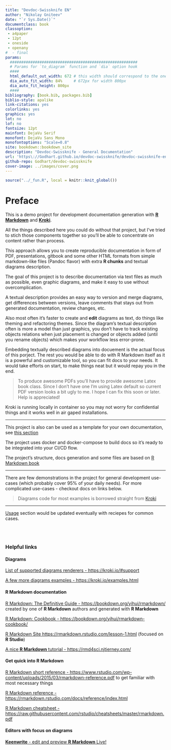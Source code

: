 ```yaml
---
title: "Devdoc-Swissknife EN"
author: "Nikolay Gniteev"
date: "`r Sys.Date()`"
documentclass: book
classoption:
 - a4paper
 - 12pt
 - oneside
 - openany
#  - final
params:
  ########################################################
  # Params for `to_diagram` function and `dia` option hook
  ####
  html_default_out_width: 672 # this width should correspond to the one that is set with your HTML output
  dia_auto_fit_width: 84%     # 672px for width 800px
  dia_auto_fit_height: 800px
  ####
bibliography: [book.bib, packages.bib]
biblio-style: apalike
link-citations: yes
colorlinks: yes
graphics: yes
lot: no
lof: no
fontsize: 12pt
mainfont: DejaVu Serif
monofont: DejaVu Sans Mono
monofontoptions: "Scale=0.8"
site: bookdown::bookdown_site
description: "Devdoc-Swissknife - General Documentation"
url: 'https\://Godhart.github.io/devdoc-swissknife/devdoc-swissknife-en/'
github-repo: Godhart/devdoc-swissknife
cover-image: ../images/cover.png
---
```


```r
source("../_fun.R", local = knitr::knit_global())
```

# Preface {-}

This is a demo project for development documentation generation with
[**R Markdown**](https://rmarkdown.rstudio.com/) and [**Kroki**](https://kroki.io/).

All the things described here you could do without that project, but I've tried to stich
those components together so you'll be able to concentrate on content rather than process.

This approach allows you to create reproducible documentation in form of PDF, presentations, gitbook
and some other HTML formats from simple markdown-like files (Pandoc flavor) with extra **R chunks** and textual diagrams description.

The goal of this project is to describe documentation via text files as much as possible, even graphic diagrams,
and make it easy to use without overcomplication.

A textual description provides an easy way to version and merge diagrams, get differences between versions, leave comments that
stays out from generated documentation, review changes, etc.

Also most often it's faster to create and **edit** diagrams as text, do things like theming and refactoring themes.
Since the diagram's textual description often is more a model than just graphics, you don't have to track existing objects
relations when just placement is changed or objects added (until you rename objects) which makes your workflow less error-prone.

Embedding textually described diagrams into docuement is the actual focus of this porject. The rest you would be able to do with
R Markdown itself as it is a powerful and customizable tool, so you can fit docs to your needs. It would take efforts on start,
to make things neat but it would repay you in the end.

> To produce awesome PDFs you'll have to provide awesome Latex book class.
> Since I don't have one I'm using Latex default so current PDF version looks a bit ugly to me.
> I hope I can fix this soon or later. Help is appreciated!

Kroki is running locally in container so you may not worry for confidential things and it works well
in air gaped installations.

---

This project is also can be used as a template for your own documentation, see [this section](#template)

The project uses docker and docker-compose to build docs so it's ready to be integrated into your CI/CD flow.

The project's structure, docs generation and some files are based on [R Markdown book](https://github.com/rstudio/rmarkdown-book)

---

There are few demonstrations in the project for general development use-cases (which probably cover 95% of your daily needs).
For more complicated use-cases - checkout docs on links below.

> Diagrams code for most examples is borrowed straight from [Kroki](https://kroki.io/examples.html)

---

[Usage](#usage) section would be updated eventually with reciepes for common cases.

\
\


### Helpful links {-}

#### Diagrams {-}

[List of supported diagrams renderers - https://kroki.io/#support](https://kroki.io/#support)

[A few more diagrams examples - https://kroki.io/examples.html](https://kroki.io/examples.html)

#### R Markdown documentation {-}

[R Markdown: The Definitive Guide - https://bookdown.org/yihui/rmarkdown/](https://bookdown.org/yihui/rmarkdown/)\
created by one of **R Markdown** authors and generated with **R Markdown**

[R Markdown: Cookbook - https://bookdown.org/yihui/rmarkdown-cookbook/](https://bookdown.org/yihui/rmarkdown-cookbook/)

[R Markdown Site https://rmarkdown.rstudio.com/lesson-1.html](https://rmarkdown.rstudio.com/lesson-1.html)
(focused on **R Studio**)

[A nice **R Markdown** tutorial - https://rmd4sci.njtierney.com/](https://rmd4sci.njtierney.com/)

#### Get quick into R Markdown {-}

<!-- TODO: Link to R Markdown Anatomy -->

[R Markdown short reference - https://www.rstudio.com/wp-content/uploads/2015/03/rmarkdown-reference.pdf](https://www.rstudio.com/wp-content/uploads/2015/03/rmarkdown-reference.pdf)
to get familiar with most necessary things

[R Markdown reference - https://rmarkdown.rstudio.com/docs/reference/index.html](https://rmarkdown.rstudio.com/docs/reference/index.html)

[R Markdown cheatsheet - https://raw.githubusercontent.com/rstudio/cheatsheets/master/rmarkdown.pdf](https://raw.githubusercontent.com/rstudio/cheatsheets/master/rmarkdown.pdf)

#### Editors with focus on diagrams {-}

[**Keenwrite** - edit and preview **R Markdown** Live!](https://github.com/DaveJarvis/keenwrite)

<!-- TODO: [VS Code with plugins](https://) -->
